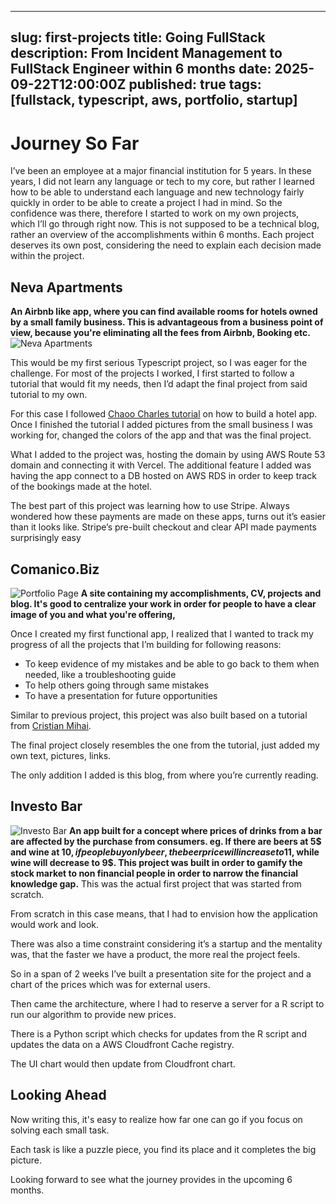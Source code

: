 
---
slug: first-projects
title: Going FullStack
description: From Incident Management to FullStack Engineer within 6 months
date: 2025-09-22T12:00:00Z
published: true
tags: [fullstack, typescript, aws, portfolio, startup]
---

# Journey So Far

I’ve been an employee at a major financial institution for 5 years. 
In these years, I did not learn any language or tech to my core, but rather I learned how to be able to understand each language and new technology fairly quickly in order to be able to create a project I had in mind. 
So the confidence was there, therefore I started to work on my own projects, which I’ll go through right now.
This is not supposed to be a technical blog, rather an overview of the accomplishments within 6 months. Each project deserves its own post, considering the need to explain each decision made within the project.

## Neva Apartments
**An Airbnb like app, where you can find available rooms for hotels owned by a small family business. This is advantageous from a business point of view, because you're eliminating all the fees from Airbnb, Booking etc.**
![Neva Apartments](Neva_Apartments.png)

This would be my first serious Typescript project, so I was eager for the challenge. For most of the projects I worked, I first started to follow a tutorial that would fit my needs, then I’d adapt the final project from said tutorial to my own. 

For this case I followed [Chaoo Charles tutorial](https://www.youtube.com/watch?v=5VHANL_wIL4&t=11242s) on how to build a hotel app. Once I finished the tutorial I added pictures from the small business I was working for, changed the colors of the app and that was the final project.

What I added to the project was, hosting the domain by using AWS Route 53 domain and connecting it with Vercel. The additional feature I added was having the app connect to a DB hosted on AWS RDS in order to keep track of the bookings made at the hotel. 

The best part of this project was learning how to use Stripe. Always wondered how these payments are made on these apps, turns out it’s easier than it looks like. Stripe’s pre-built checkout and clear API made payments surprisingly easy

## Comanico.Biz

![Portfolio Page](Portfolio_Page.png)
**A site containing my accomplishments, CV, projects and blog. It's good to centralize your work in order for people to have a clear image of you and what you're offering,**

Once I created my first functional app, I realized that I wanted to track my progress of all the projects that I’m building for following reasons:
 - To keep evidence of my mistakes and be able to go back to them when needed, like a troubleshooting guide
 - To help others going through same mistakes
 - To have a presentation for future opportunities 

Similar to previous project, this project was also built based on a tutorial from [Cristian Mihai](https://www.youtube.com/watch?v=dImgZ_AH7uA&t=10861s). 

The final project closely resembles the one from the tutorial, just added my own text, pictures, links. 

The only addition I added is this blog, from where you’re currently reading.

## Investo Bar

![Investo Bar](InvestoBar.png)
**An app built for a concept where prices of drinks from a bar are affected by the purchase from consumers. eg. If there are beers at 5$ and wine at 10$, if people buy only beer, the beer price will increase to 11$, while wine will decrease to 9$. This project was built in order to gamify the stock market to non financial people in order to narrow the financial knowledge gap.**
This was the actual first project that was started from scratch. 

From scratch in this case means, that I had to envision how the application would work and look. 

There was also a time constraint considering it’s a startup and the mentality was, that the faster we have a product, the more real the project feels. 

So in a span of 2 weeks I’ve built a presentation site for the project and a chart of the prices which was for external users. 

Then came the architecture, where I had to reserve a server for a R script to run our algorithm to provide new prices. 

There is a Python script which checks for updates from the R script and updates the data on a AWS Cloudfront Cache registry. 

The UI chart would then update from Cloudfront chart.

## Looking Ahead
Now writing this, it's easy to realize how far one can go if you focus on solving each small task. 

Each task is like a puzzle piece, you find its place and it completes the big picture.

Looking forward to see what the journey provides in the upcoming 6 months.